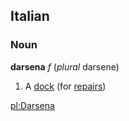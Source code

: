 ==Italian==
===Noun===
'''darsena''' ''f'' (''plural'' darsene)
# A [[dock]] (for [[repair]]s)

[[pl:Darsena]]